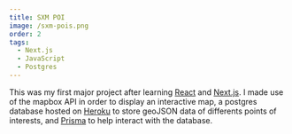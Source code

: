```yaml
---
title: SXM POI
image: /sxm-pois.png
order: 2
tags:
  - Next.js
  - JavaScript
  - Postgres
---
```


This was my first major project after learning [React](https://reactjs.org) and [Next.js](https://nextjs.org). I made use of the mapbox API in order to display an interactive map, a postgres database hosted on [Heroku](https://www.heroku.com) to store geoJSON data of differents points of interests, and [Prisma](https://www.prisma.io) to help interact with the database.

